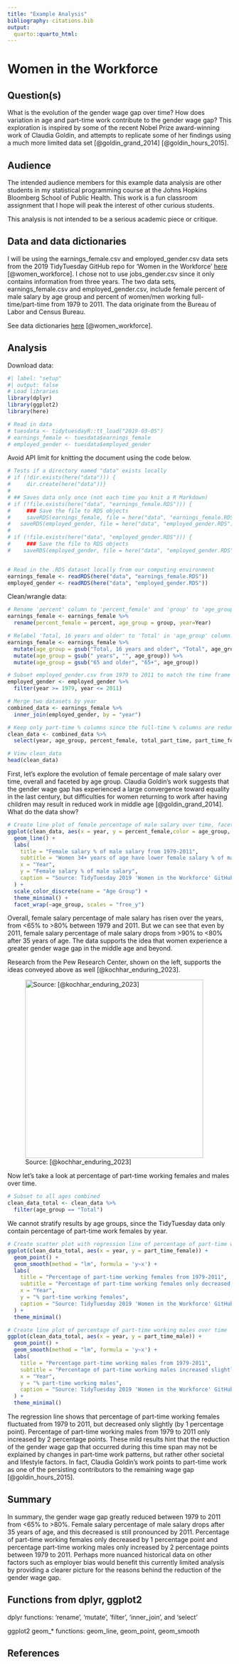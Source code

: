 ```yaml
---
title: "Example Analysis"
bibliography: citations.bib
output:
  quarto::quarto_html:
---
```


# Women in the Workforce

## Question(s)

What is the evolution of the gender wage gap over time? How does variation in age and part-time work contribute to the gender wage gap? This exploration is inspired by some of the recent Nobel Prize award-winning work of Claudia Goldin, and attempts to replicate some of her findings using a much more limited data set [@goldin_grand_2014] [@goldin_hours_2015].

## Audience

The intended audience members for this example data analysis are other students in my statistical programming course at the Johns Hopkins Bloomberg School of Public Health. This work is a fun classroom assignment that I hope will peak the interest of other curious students.

::: callout-note
This analysis is not intended to be a serious academic piece or critique.
:::

## Data and data dictionaries

I will be using the earnings_female.csv and employed_gender.csv data sets from the 2019 TidyTuesday GitHub repo for 'Women in the Workforce' [here](https://github.com/rfordatascience/tidytuesday/tree/master/data/2019/2019-03-05) [@women_workforce]. I chose not to use jobs_gender.csv since it only contains information from three years. The two data sets, earnings_female.csv and employed_gender.csv, include female percent of male salary by age group and percent of women/men working full-time/part-time from 1979 to 2011. The data originate from the Bureau of Labor and Census Bureau.

See data dictionaries [here](https://github.com/rfordatascience/tidytuesday/tree/master/data/2019/2019-03-05) [@women_workforce].

## Analysis

Download data:
```r
#| label: "setup"
#| output: false
# Load libraries
library(dplyr)
library(ggplot2)
library(here)

# Read in data
# tuesdata <- tidytuesdayR::tt_load("2019-03-05")
# earnings_female <- tuesdata$earnings_female
# employed_gender <- tuesdata$employed_gender

```
::: callout-tip
Avoid API limit for knitting the document using the code below.
:::
```r
# Tests if a directory named "data" exists locally
# if (!dir.exists(here("data"))) {
#     dir.create(here("data"))}
# 
# ## Saves data only once (not each time you knit a R Markdown)
# if (!file.exists(here("data", "earnings_female.RDS"))) {
#     ### Save the file to RDS objects
#     saveRDS(earnings_female, file = here("data", "earnings_female.RDS"))
#   saveRDS(employed_gender, file = here("data", "employed_gender.RDS"))}
# 
# if (!file.exists(here("data", "employed_gender.RDS"))) {
#     ### Save the file to RDS objects
#    saveRDS(employed_gender, file = here("data", "employed_gender.RDS"))}


# Read in the .RDS dataset locally from our computing environment
earnings_female <- readRDS(here("data", "earnings_female.RDS"))
employed_gender <- readRDS(here("data", "employed_gender.RDS"))
```

Clean/wrangle data:
```r
# Rename 'percent' column to 'percent_female' and 'group' to 'age_group' and 'Year' to 'year' for clarity and consistency in earnings_female.csv
earnings_female <- earnings_female %>%
  rename(percent_female = percent, age_group = group, year=Year)

# Relabel 'Total, 16 years and older' to 'Total' in 'age_group' column. Remove anytime 'years' appears in age_group column and relabel '65 years and older' to '65+'
earnings_female <- earnings_female %>%
  mutate(age_group = gsub("Total, 16 years and older", "Total", age_group)) %>%
  mutate(age_group = gsub(" years", "", age_group)) %>%
  mutate(age_group = gsub("65 and older", "65+", age_group))

# Subset employed_gender.csv from 1979 to 2011 to match the time frame from the earnings_female.csv dataset
employed_gender <- employed_gender %>%
  filter(year >= 1979, year <= 2011)

# Merge two datasets by year
combined_data <- earnings_female %>%
  inner_join(employed_gender, by = "year")

# Keep only part-time % columns since the full-time % columns are redundant: full-time % = 100% - part-time. The data do not contain percentage unemployed
clean_data <- combined_data %>%
  select(year, age_group, percent_female, total_part_time, part_time_female, part_time_male) 

# View clean_data
head(clean_data)
```

First, let's explore the evolution of female percentage of male salary over time, overall and faceted by age group. Claudia Goldin's work suggests that the gender wage gap has experienced a large convergence toward equality in the last century, but difficulties for women returning to work after having children may result in reduced work in middle age [@goldin_grand_2014]. What do the data show?
```r
# Create line plot of female percentage of male salary over time, faceted by age group
ggplot(clean_data, aes(x = year, y = percent_female,color = age_group, group = age_group)) +
  geom_line() +
  labs(
    title = "Female salary % of male salary from 1979-2011",
    subtitle = "Women 34+ years of age have lower female salary % of male salary than other age groups",
    x = "Year",
    y = "Female salary % of male salary",
    caption = "Source: TidyTuesday 2019 'Women in the Workforce' GitHub repository"
  ) +
  scale_color_discrete(name = "Age Group") +
  theme_minimal() +
  facet_wrap(~age_group, scales = "free_y")
```
Overall, female salary percentage of male salary has risen over the years, from <65% to >80% between 1979 and 2011. But we can see that even by 2011, female salary percentage of male salary drops from >90% to <80% after 35 years of age. The data supports the idea that women experience a greater gender wage gap in the middle age and beyond.

Research from the Pew Research Center, shown on the left, supports the ideas conveyed above as well [@kochhar_enduring_2023].

![Source: [@kochhar_enduring_2023]](PewResearch.jpg){width="400" height="400"} 


Now let's take a look at percentage of part-time working females and males over time. 
```r
# Subset to all ages combined
clean_data_total <- clean_data %>%
  filter(age_group == "Total")
```

::: column-margin
We cannot stratify results by age groups, since the TidyTuesday data only contain percentage of part-time work females by year.
:::

```r
# Create scatter plot with regression line of percentage of part-time working females over time
ggplot(clean_data_total, aes(x = year, y = part_time_female)) +
  geom_point() +
  geom_smooth(method = "lm", formula = 'y~x') + 
  labs(
    title = "Percentage of part-time working females from 1979-2011",
    subtitle = "Percentage of part-time working females only decreased slightly over time",
    x = "Year",
    y = "% part-time working females",
    caption = "Source: TidyTuesday 2019 'Women in the Workforce' GitHub repository"
  ) +
  theme_minimal() 

# Create line plot of percentage of part-time working males over time
ggplot(clean_data_total, aes(x = year, y = part_time_male)) +
  geom_point() +
  geom_smooth(method = "lm", formula = 'y~x') + 
  labs(
    title = "Percentage part-time working males from 1979-2011",
    subtitle = "Percentage of part-time working males increased slightly over time",
    x = "Year",
    y = "% part-time working males",
    caption = "Source: TidyTuesday 2019 'Women in the Workforce' GitHub repository"
  ) +
  theme_minimal()
```
The regression line shows that percentage of part-time working females fluctuated from 1979 to 2011, but decreased only slightly (by 1 percentage point).  Percentage of part-time working males from 1979 to 2011 only increased by 2 percentage points. These mild results hint that the reduction of the gender wage gap that occurred during this time span may not be explained by changes in part-time work patterns, but rather other societal and lifestyle factors. In fact, Claudia Goldin's work points to part-time work as one of the persisting contributors to the remaining wage gap [@goldin_hours_2015].

## Summary

In summary, the gender wage gap greatly reduced between 1979 to 2011 from <65% to >80%. Female salary percentage of male salary drops after 35 years of age, and this decreased is still pronounced by 2011. Percentage of part-time working females only decreased by 1 percentage point and percentage part-time working males only increased by 2 percentage points between 1979 to 2011. Perhaps more nuanced historical data on other factors such as employer bias would benefit this currently limited analysis by providing a clearer picture for the reasons behind the reduction of the gender wage gap. 

## Functions from dplyr, ggplot2

dplyr functions: 'rename', 'mutate', 'filter', 'inner_join', and 'select' 

ggplot2 geom_* functions: geom_line, geom_point, geom_smooth

## References
